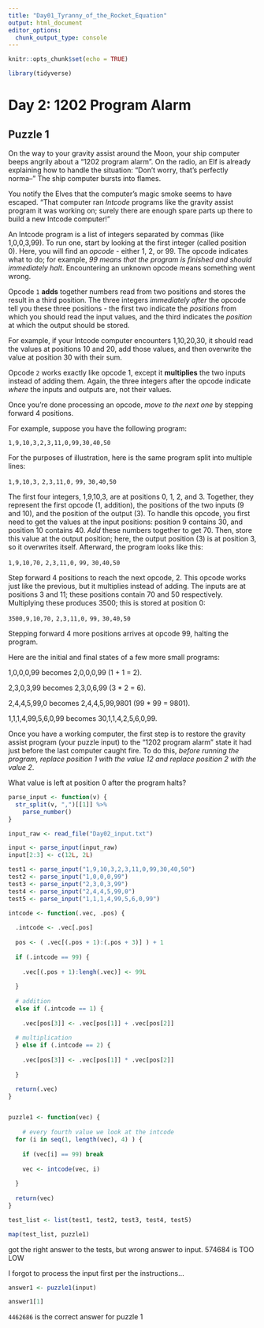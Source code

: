 ```yaml
---
title: "Day01_Tyranny_of_the_Rocket_Equation"
output: html_document
editor_options: 
  chunk_output_type: console
---
```


```r
knitr::opts_chunk$set(echo = TRUE)

library(tidyverse)
```

# Day 2: 1202 Program Alarm

## Puzzle 1

On the way to your gravity assist around the Moon, your ship computer beeps angrily about a "1202 program alarm". On the radio, an Elf is already explaining how to handle the situation: "Don't worry, that's perfectly norma--" The ship computer bursts into flames.

You notify the Elves that the computer's magic smoke seems to have escaped. "That computer ran *Intcode* programs like the gravity assist program it was working on; surely there are enough spare parts up there to build a new Intcode computer!"

An Intcode program is a list of integers separated by commas (like 1,0,0,3,99). To run one, start by looking at the first integer (called position 0). Here, you will find an *opcode* - either 1, 2, or 99. The opcode indicates what to do; for example, *99 means that the program is finished and should immediately halt*. Encountering an unknown opcode means something went wrong.

Opcode `1` **adds** together numbers read from two positions and stores the result in a third position. The three integers *immediately after* the opcode tell you these three positions - the first two indicate the *positions* from which you should read the input values, and the third indicates the *position* at which the output should be stored.

For example, if your Intcode computer encounters 1,10,20,30, it should read the values at positions 10 and 20, add those values, and then overwrite the value at position 30 with their sum.

Opcode `2` works exactly like opcode 1, except it **multiplies** the two inputs instead of adding them. Again, the three integers after the opcode indicate *where* the inputs and outputs are, not their values.

Once you're done processing an opcode, *move to the next one* by stepping forward 4 positions.

For example, suppose you have the following program:

`1,9,10,3,2,3,11,0,99,30,40,50`

For the purposes of illustration, here is the same program split into multiple lines:

`1,9,10,3,`
`2,3,11,0,`
`99,`
`30,40,50`

The first four integers, 1,9,10,3, are at positions 0, 1, 2, and 3. Together, they represent the first opcode (1, addition), the positions of the two inputs (9 and 10), and the position of the output (3). To handle this opcode, you first need to get the values at the input positions: position 9 contains 30, and position 10 contains 40. *Add* these numbers together to get 70. Then, store this value at the output position; here, the output position (3) is at position 3, so it overwrites itself. Afterward, the program looks like this:

`1,9,10,70,`
`2,3,11,0,`
`99,`
`30,40,50`

Step forward 4 positions to reach the next opcode, 2. This opcode works just like the previous, but it multiplies instead of adding. The inputs are at positions 3 and 11; these positions contain 70 and 50 respectively. Multiplying these produces 3500; this is stored at position 0:

`3500,9,10,70,`
`2,3,11,0,`
`99,`
`30,40,50`

Stepping forward 4 more positions arrives at opcode 99, halting the program.

Here are the initial and final states of a few more small programs:

1,0,0,0,99 becomes 2,0,0,0,99 (1 + 1 = 2).

2,3,0,3,99 becomes 2,3,0,6,99 (3 * 2 = 6).

2,4,4,5,99,0 becomes 2,4,4,5,99,9801 (99 * 99 = 9801).

1,1,1,4,99,5,6,0,99 becomes 30,1,1,4,2,5,6,0,99.

Once you have a working computer, the first step is to restore the gravity assist program (your puzzle input) to the "1202 program alarm" state it had just before the last computer caught fire. To do this, *before running the program, replace position 1 with the value 12 and replace position 2 with the value 2*. 

What value is left at position 0 after the program halts?

```r
parse_input <- function(v) {
  str_split(v, ",")[[1]] %>% 
    parse_number()
}

input_raw <- read_file("Day02_input.txt")

input <- parse_input(input_raw)
input[2:3] <- c(12L, 2L)

test1 <- parse_input("1,9,10,3,2,3,11,0,99,30,40,50")
test2 <- parse_input("1,0,0,0,99")
test3 <- parse_input("2,3,0,3,99")
test4 <- parse_input("2,4,4,5,99,0")
test5 <- parse_input("1,1,1,4,99,5,6,0,99")

```


```r

intcode <- function(.vec, .pos) {
  
  .intcode <- .vec[.pos]
  
  pos <- ( .vec[(.pos + 1):(.pos + 3)] ) + 1
  
  if (.intcode == 99) {
    
    .vec[(.pos + 1):lengh(.vec)] <- 99L
     
  }
  
  # addition
  else if (.intcode == 1) {
    
    .vec[pos[3]] <- .vec[pos[1]] + .vec[pos[2]]
  
  # multiplication  
  } else if (.intcode == 2) {
    
    .vec[pos[3]] <- .vec[pos[1]] * .vec[pos[2]]
    
  }

  return(.vec)
}


puzzle1 <- function(vec) {
  
    # every fourth value we look at the intcode
  for (i in seq(1, length(vec), 4) ) {
    
    if (vec[i] == 99) break
    
    vec <- intcode(vec, i)
    
  }
  
  return(vec)
}

```

```r
test_list <- list(test1, test2, test3, test4, test5)

map(test_list, puzzle1)

```

got the right answer to the tests, but wrong answer to input.
574684 is TOO LOW

I forgot to process the input first per the instructions...


```r
answer1 <- puzzle1(input)

answer1[1]

```

`4462686` is the correct answer for puzzle 1